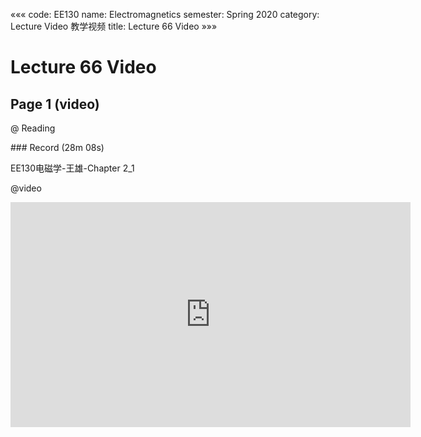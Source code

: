 «««
code: EE130
name: Electromagnetics
semester: Spring 2020
category: Lecture Video 教学视频
title: Lecture 66 Video
»»»

# Lecture 66 Video

## Page 1 (video)

@ Reading

<div class="markdown-body">
### Record (28m 08s)

EE130电磁学-王雄-Chapter 2_1
</div>

@video

<iframe src="https://sbbrisk.com/e/93enmxb7ebzh.html" frameborder=0 marginwidth=0 marginheight=0 scrolling=no width=640 height=360 allowfullscreen></iframe>
